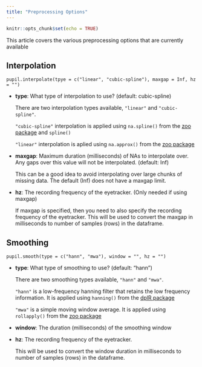 ```yaml
---
title: "Preprocessing Options"
---
```


```r
knitr::opts_chunk$set(echo = TRUE)
```

This article covers the various preprocessing options that are currently available

## Interpolation

`pupil.interpolate(tpye = c("linear", "cubic-spline"), maxgap = Inf, hz = "")`

* __type__: What type of interpolation to use? (default: cubic-spline)

    There are two interpolation types available, `"linear"` and `"cubic-spline"`.
    
    `"cubic-spline"` interpolation is applied using `na.spline()` from the [zoo package](https://www.rdocumentation.org/packages/zoo/versions/1.7-13/topics/rollapply) and `spline()`
    
    `"linear"` interpolation is aplied using `na.approx()` from the [zoo package](https://www.rdocumentation.org/packages/zoo/versions/1.7-13/topics/rollapply)
    
* __maxgap__: Maximum duration (milliseconds) of NAs to interpolate over. Any gaps over this value will not be interpolated. (default: Inf)

    This can be a good idea to avoid interpolating over large chunks of missing data. The default (Inf) does not have a maxgap limit. 
    
* __hz__: The recording frequency of the eyetracker. (Only needed if using maxgap)

   If maxgap is specified, then you need to also specify the recording frequency of the eyetracker. This will be used to convert the maxgap in milliseconds to number of samples (rows) in the dataframe. 

## Smoothing

`pupil.smooth(type = c("hann", "mwa"), window = "", hz = "")`

* __type__: What type of smoothing to use? (default: "hann")

    There are two smoothing types available, `"hann"` and `"mwa"`. 
    
    `"hann"` is a low-frequency hanning filter that retains the low frequency information. It is applied using `hanning()` from the [dplR package](https://www.rdocumentation.org/packages/dplR/versions/1.6.8/topics/hanning)
    
    `"mwa"` is a simple moving window average. It is applied using `rollapply()` from the [zoo package](https://www.rdocumentation.org/packages/zoo/versions/1.7-13/topics/rollapply)
    
* __window__: The duration (milliseconds) of the smoothing window

* __hz__: The recording frequency of the eyetracker. 

    This will be used to convert the window duration in milliseconds to number of samples (rows) in the dataframe. 


